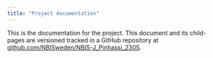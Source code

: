 ```yaml
---
title: "Project documentation"
---
```


This is the documentation for the project. This document and its child-pages are versioned tracked in a GitHub repository at [github.com/NBISweden/NBIS-J_Pinhassi_2305](https://github.com/NBISweden/NBIS-J_Pinhassi_2305).